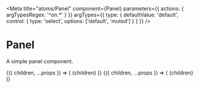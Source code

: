 

<Meta
  title="atoms/Panel"
  component={Panel}
  parameters={{ actions: { argTypesRegex: '^on.*' } }}
  argTypes={{
    type: {
      defaultValue: 'default',
      control: {
        type: 'select',
        options: ['default', 'muted']
      }
    }
  }}
/>

# Panel

A simple panel component.

<Canvas>
  <Story name="Default" args={{ children: 'Panel' }}>
    {({ children, ...props }) => (
      <Panel {...props}>
        <Body>{children}</Body>
      </Panel>
    )}
  </Story>
</Canvas>

<Canvas>
  <Story name="Muted" args={{ children: 'Panel', type: 'muted' }}>
    {({ children, ...props }) => (
      <Panel {...props}>
        <Body>{children}</Body>
      </Panel>
    )}
  </Story>
</Canvas>
